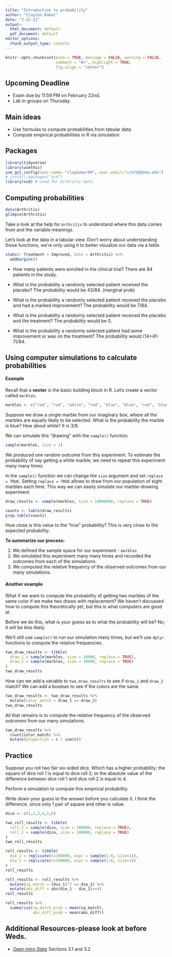 ```yaml
---
title: "Introduction to probability"
author: "Clayton Baker"
date: "2-22-21"
output:
  html_document: default
  pdf_document: default
editor_options:
  chunk_output_type: console
---
```


```r
knitr::opts_chunk$set(echo = TRUE, message = FALSE, warning = FALSE,
                      comment = "#>", highlight = TRUE,
                      fig.align = "center")
```

## Upcoming Deadline

- Exam due by 11:59 PM on February 22nd.
- Lab in groups on Thursday.

## Main ideas

- Use formulas to compute probabilities from tabular data
- Compute empirical probabilities in R via simulation

## Packages

```r
library(tidyverse)
library(usethis)
use_git_config(user.name= "claybaker99", user.email="crb75@duke.edu")
# install.packages("vcd")
library(vcd) # used for Arthritis data
```

## Computing probabilities

```r
data(Arthritis)
glimpse(Arthritis)
```

Take a look at the help for `Arthritis` to understand where this data comes
from and the variable meanings.

Let's look at the data in a tabular view. Don't worry about understanding these
functions, we're only using it to better visualize our data via a table.

```r
xtabs(~ Treatment + Improved, data = Arthritis) %>% 
  addmargins()
```

- How many patients were enrolled in the clinical trial?
There are 84 patients in the study.

- What is the probability a randomly selected patient received the placebo?
The probability would be 43/84. (marginal prob)

- What is the probability a randomly selected patient received the placebo
  and had a marked improvement?
The probability would be 7/84.
  
- What is the probability a randomly selected patient received the placebo
  and the treatment?
The probability would be 0.
  
- What is the probability a randomly selected patient had some improvement or
  was on the treatment?
The probability would (14+41-7)/84.

## Using computer simulations to calculate probabilities

#### Example

Recall that a **vector** is the basic building block in R. Let's create
a vector called `marbles`.

```r
marbles <- c("red", "red", "white", "red", "blue", "blue", "red", "blue")
```

Suppose we draw a single marble from our imaginary box, where all the marbles
are equally likely to be selected. What is the probability the marble is blue? 
How about white?
It is 3/8.

We can simulate this "drawing" with the `sample()` function.

```r
sample(marbles, size = 1)
```

We produced one random outcome from this experiment. To estimate the probability 
of say getting a white marble, we need to repeat this experiment many many
times.

In the `sample()` function we can change the `size` argument and set
`replace = TRUE`. Setting `replace = TRUE` allows to draw from our population
of eight marbles each time. This way we can easily simulate our marble-drawing 
experiment.

```r
draw_results <- sample(marbles, size = 10000000, replace = TRUE)
```

```r
counts <- table(draw_results)
prop.table(counts)
```

How close is this value to the "true" probability?
This is very close to the expected probability. 

**To summarize our process:**

1. We defined the sample space for our experiment - `marbles`
2. We simulated this experiment many many times and recorded the outcomes from
   each of the simulations.
3. We computed the relative frequency of the observed outcomes from our many
   simulations.
   
#### Another example

What if we want to compute the probability of getting two marbles of the same
color if we make two draws with replacement? We haven't discussed how to
compute this theoretically yet, but this is what computers are good at.

Before we do this, what is your guess as to what the probability will be?
No, it will be less likely.  

We'll still use `sample()` to run our simulation many times, but we'll
use `dplyr` functions to compute the relative frequencies.

```r
two_draw_results <- tibble(
  draw_1 = sample(marbles, size = 10000, replace = TRUE),
  draw_2 = sample(marbles, size = 10000, replace = TRUE)
)
two_draw_results
```

How can we add a variable to `two_draw_results` to see if `draw_1` and `draw_2`
match?
We can add a boolean to see if the colors are the same.

```r
two_draw_results <- two_draw_results %>% 
  mutate(color_match = draw_1 == draw_2)
two_draw_results
```

All that remains is to compute the relative frequency of the observed outcomes 
from our many simulations.

```r
two_draw_results %>% 
  count(color_match) %>% 
  mutate(proportion = n / sum(n))
```

## Practice

Suppose you roll two fair six-sided dice. Which has a higher probability:
the square of dice roll 1 is equal to dice roll 2; or the absolute value of the
difference between dice roll 1 and dice roll 2 is equal to 4.

Perform a simulation to compute this empirical probability.

Write down your guess to the answer before you calculate it. I think the difference, since only 1 pair of square and other is value. 

```r
dice <- c(1,2,3,4,5,6)

two_roll_results <- tibble(
  roll_1 = sample(dice, size = 100000, replace = TRUE),
  roll_2 = sample(dice, size = 100000, replace = TRUE)
)
two_roll_results
```

```r
roll_results <- tibble(
  die_1 = replicate(n=100000, expr = sample(1:6, size=1)),
  die_2 = replicate(n=100000, expr = sample(1:6, size=1))
)
roll_results
```

```r
roll_results <- roll_results %>% 
  mutate(sq_match = (die_1)^2 == die_2) %>%
  mutate(abs_diff = abs(die_1 - die_2)==4)
roll_results
```

```r
roll_results %>% 
  summarise(sq_match_prob = mean(sq_match),
            abs_diff_prob = mean(abs_diff))
```

## Additional Resources-please look at before Weds.

- [Open Intro Stats](https://www.openintro.org/book/os/) Sections 3.1 and 3.2
